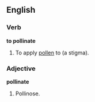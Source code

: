 ==English==

===Verb===

'''to pollinate'''

#To apply [[pollen]] to (a stigma).

===Adjective===

'''pollinate'''

#Pollinose.